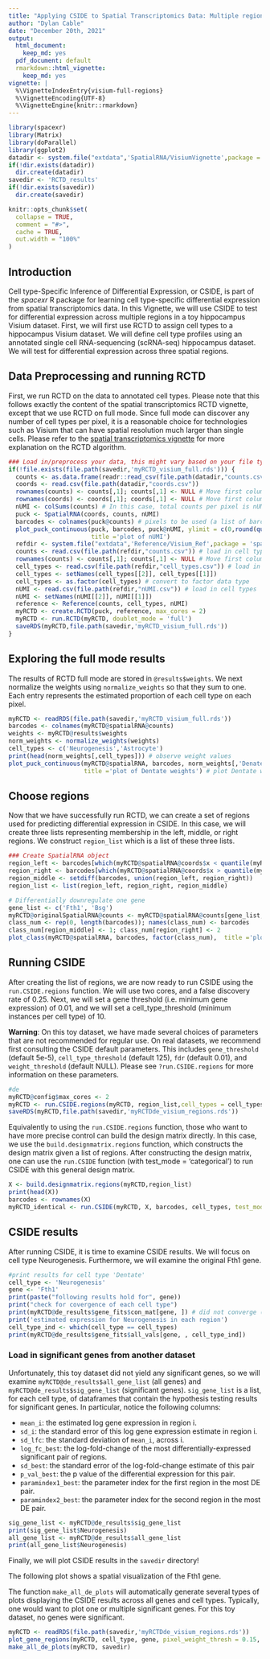 ```yaml
---
title: "Applying CSIDE to Spatial Transcriptomics Data: Multiple regions in Visium with full mode RCTD"
author: "Dylan Cable"
date: "December 20th, 2021"
output:
  html_document:
    keep_md: yes
  pdf_document: default
  rmarkdown::html_vignette:
    keep_md: yes
vignette: |
  %\VignetteIndexEntry{visium-full-regions} 
  %\VignetteEncoding{UTF-8} 
  %\VignetteEngine{knitr::rmarkdown}
---
```


```r

library(spacexr)
library(Matrix)
library(doParallel)
library(ggplot2)
datadir <- system.file("extdata",'SpatialRNA/VisiumVignette',package = 'spacexr') # directory for sample Visium dataset
if(!dir.exists(datadir))
  dir.create(datadir)
savedir <- 'RCTD_results'
if(!dir.exists(savedir))
  dir.create(savedir)
```

```r
knitr::opts_chunk$set(
  collapse = TRUE,
  comment = "#>",
  cache = TRUE,
  out.width = "100%"
)
```

## Introduction

Cell type-Specific Inference of Differential Expression, or CSIDE, is part of the *spacexr* R package for learning cell type-specific differential expression from spatial transcriptomics data. In this Vignette, we will use CSIDE to test for differential expression across multiple regions in a toy hippocampus Visium dataset. First, we will first use RCTD to assign cell types to a hippocampus Visium dataset. We will define cell type profiles using an annotated single cell RNA-sequencing (scRNA-seq) hippocampus dataset. We will test for differential expression across three spatial regions.

## Data Preprocessing and running RCTD

First, we run RCTD on the data to annotated cell types. Please note that this follows exactly the content of the spatial transcriptomics RCTD vignette, except that we use RCTD on full mode. Since full mode can discover any number of cell types per pixel, it is a reasonable choice for technologies such as Visium that can have spatial resolution much larger than single cells. Please refer to the [spatial transcriptomics vignette](https://raw.githack.com/dmcable/spacexr/master/vignettes/spatial-transcriptomics.html) for more explanation on the RCTD algorithm.

```r
### Load in/preprocess your data, this might vary based on your file type
if(!file.exists(file.path(savedir,'myRCTD_visium_full.rds'))) {
  counts <- as.data.frame(readr::read_csv(file.path(datadir,"counts.csv"))) # load in counts matrix
  coords <- read.csv(file.path(datadir,"coords.csv"))
  rownames(counts) <- counts[,1]; counts[,1] <- NULL # Move first column to rownames
  rownames(coords) <- coords[,1]; coords[,1] <- NULL # Move first column to rownames
  nUMI <- colSums(counts) # In this case, total counts per pixel is nUMI
  puck <- SpatialRNA(coords, counts, nUMI)
  barcodes <- colnames(puck@counts) # pixels to be used (a list of barcode names). 
  plot_puck_continuous(puck, barcodes, puck@nUMI, ylimit = c(0,round(quantile(puck@nUMI,0.9))), 
                       title ='plot of nUMI') 
  refdir <- system.file("extdata",'Reference/Visium_Ref',package = 'spacexr') # directory for the reference
  counts <- read.csv(file.path(refdir,"counts.csv")) # load in cell types
  rownames(counts) <- counts[,1]; counts[,1] <- NULL # Move first column to rownames
  cell_types <- read.csv(file.path(refdir,"cell_types.csv")) # load in cell types
  cell_types <- setNames(cell_types[[2]], cell_types[[1]])
  cell_types <- as.factor(cell_types) # convert to factor data type
  nUMI <- read.csv(file.path(refdir,"nUMI.csv")) # load in cell types
  nUMI <- setNames(nUMI[[2]], nUMI[[1]])
  reference <- Reference(counts, cell_types, nUMI)
  myRCTD <- create.RCTD(puck, reference, max_cores = 2)
  myRCTD <- run.RCTD(myRCTD, doublet_mode = 'full')
  saveRDS(myRCTD,file.path(savedir,'myRCTD_visium_full.rds'))
}
```

## Exploring the full mode results

The results of RCTD full mode are stored in `@results$weights`. We next normalize the weights using `normalize_weights` so that they sum to one. Each entry represents the estimated proportion of each cell type on each pixel.

```r
myRCTD <- readRDS(file.path(savedir,'myRCTD_visium_full.rds'))
barcodes <- colnames(myRCTD@spatialRNA@counts)
weights <- myRCTD@results$weights
norm_weights <- normalize_weights(weights)
cell_types <- c('Neurogenesis','Astrocyte')
print(head(norm_weights[,cell_types])) # observe weight values
plot_puck_continuous(myRCTD@spatialRNA, barcodes, norm_weights[,'Denate'], ylimit = c(0,0.5), 
                     title ='plot of Dentate weights') # plot Dentate weights
```

## Choose regions

Now that we have successfully run RCTD, we can create a set of regions used for predicting differential expression in CSIDE. In this case, we will create three lists representing membership in the left, middle, or right regions. We construct `region_list` which is a list of these three lists.

```r
### Create SpatialRNA object
region_left <- barcodes[which(myRCTD@spatialRNA@coords$x < quantile(myRCTD@spatialRNA@coords$x, 1/3))]
region_right <- barcodes[which(myRCTD@spatialRNA@coords$x > quantile(myRCTD@spatialRNA@coords$x, 2/3))]
region_middle <- setdiff(barcodes, union(region_left, region_right))
region_list <- list(region_left, region_right, region_middle)

# Differentially downregulate one gene
gene_list <- c('Fth1', 'Bsg')
myRCTD@originalSpatialRNA@counts <- myRCTD@spatialRNA@counts[gene_list,]
class_num <- rep(0, length(barcodes)); names(class_num) <- barcodes
class_num[region_middle] <- 1; class_num[region_right] <- 2 
plot_class(myRCTD@spatialRNA, barcodes, factor(class_num),  title ='plot of regions') # plot regions
```

## Running CSIDE

After creating the list of regions, we are now ready to run CSIDE using the `run.CSIDE.regions` function. We will use two cores, and a false discovery rate of 0.25. Next, we will set a gene threshold (i.e. minimum gene expression) of 0.01, and we will set a cell_type_threshold (minimum instances per cell type) of 10.

**Warning**: On this toy dataset, we have made several choices of parameters that are not recommended for regular use. On real datasets, we recommend first consulting the CSIDE default parameters. This includes `gene_threshold` (default 5e-5), `cell_type_threshold` (default 125), `fdr` (default 0.01), and `weight_threshold` (default NULL). Please see `?run.CSIDE.regions` for more information on these parameters. 

```r
#de
myRCTD@config$max_cores <- 2
myRCTD <- run.CSIDE.regions(myRCTD, region_list,cell_types = cell_types, gene_threshold = .01, cell_type_threshold = 10, fdr = 0.25, doublet_mode = F, weight_threshold = 0.1) 
saveRDS(myRCTD,file.path(savedir,'myRCTDde_visium_regions.rds'))
```

Equivalently to using the `run.CSIDE.regions` function, those who want to have more precise control can build the design matrix directly. In this case, we use the `build.designmatrix.regions` function, which constructs the design matrix given a list of regions. After constructing the design matrix, one can use the `run.CSIDE` function (with test_mode = 'categorical') to run CSIDE with this general design matrix.

```r
X <- build.designmatrix.regions(myRCTD,region_list)
print(head(X))
barcodes <- rownames(X)
myRCTD_identical <- run.CSIDE(myRCTD, X, barcodes, cell_types, test_mode = 'categorical', gene_threshold = .01, doublet_mode = F, cell_type_threshold = 10, fdr = 0.25, weight_threshold = 0.1)
```

## CSIDE results

After running CSIDE, it is time to examine CSIDE results. We will focus on cell type Neurogenesis. Furthermore, we will examine the original Fth1 gene.

```r
#print results for cell type 'Dentate'
cell_type <- 'Neurogenesis'
gene <- 'Fth1'
print(paste("following results hold for", gene))
print("check for covergence of each cell type")
print(myRCTD@de_results$gene_fits$con_mat[gene, ]) # did not converge (dataset was too small)
print('estimated expression for Neurogenesis in each region')
cell_type_ind <- which(cell_type == cell_types)
print(myRCTD@de_results$gene_fits$all_vals[gene, , cell_type_ind]) 
```

### Load in significant genes from another dataset

Unfortunately, this toy dataset did not yield any significant genes, so we will examine `myRCTD@de_results$all_gene_list` (all genes) and `myRCTD@de_results$sig_gene_list` (significant genes). `sig_gene_list` is a list, for each cell type, of dataframes that contain the hypothesis testing results for significant genes. In particular, notice the following columns: 

* `mean_i`: the estimated log gene expression in region i.
* `sd_i`: the standard error of this log gene expression estimate in region i.
* `sd_lfc`: the standard deviation of `mean_i`, across i.
* `log_fc_best`: the log-fold-change of the most differentially-expressed significant pair of regions.
* `sd_best`: the standard error of the log-fold-change estimate of this pair
* `p_val_best`: the p value of the differential expression for this pair.
* `paramindex1_best`: the parameter index for the first region in the most DE pair.
* `paramindex2_best`: the parameter index for the second region in the most DE pair.

```r
sig_gene_list <- myRCTD@de_results$sig_gene_list
print(sig_gene_list$Neurogenesis)
all_gene_list <- myRCTD@de_results$all_gene_list
print(all_gene_list$Neurogenesis)
```

Finally, we will plot CSIDE results in the `savedir` directory!

The following plot shows a spatial visualization of the Fth1 gene.

The function `make_all_de_plots` will automatically generate several types of plots displaying the CSIDE results across all genes and cell types. Typically, one would want to plot one or multiple significant genes. For this toy dataset, no genes were significant.

```r
myRCTD <- readRDS(file.path(savedir,'myRCTDde_visium_regions.rds'))
plot_gene_regions(myRCTD, cell_type, gene, pixel_weight_thresh = 0.15, expr_thresh = 8)
make_all_de_plots(myRCTD, savedir)
```

